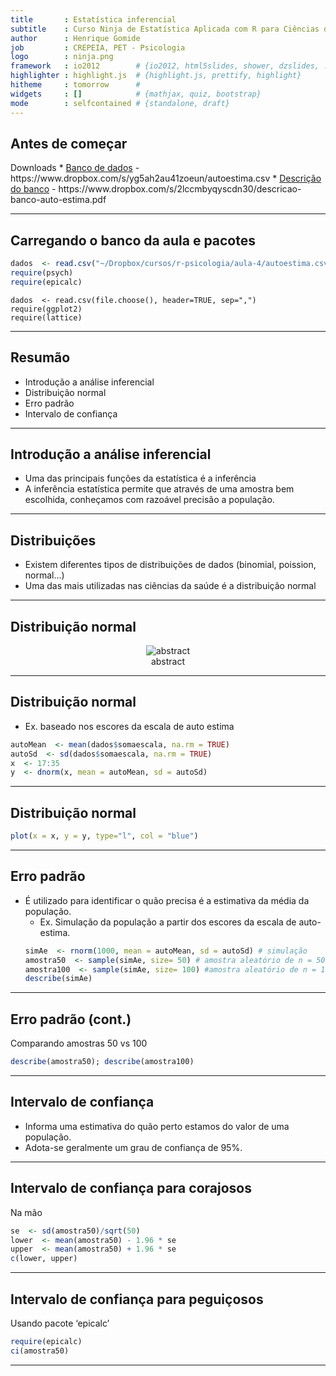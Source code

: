 ```yaml
---
title       : Estatística inferencial
subtitle    : Curso Ninja de Estatística Aplicada com R para Ciências da Saúde
author      : Henrique Gomide
job         : CREPEIA, PET - Psicologia
logo        : ninja.png
framework   : io2012        # {io2012, html5slides, shower, dzslides, ...}
highlighter : highlight.js  # {highlight.js, prettify, highlight}
hitheme     : tomorrow      # 
widgets     : []            # {mathjax, quiz, bootstrap}
mode        : selfcontained # {standalone, draft}
---
```


## Antes de começar
Downloads
* [Banco de dados](https://www.dropbox.com/s/yg5ah2au41zoeun/autoestima.csv) - https://www.dropbox.com/s/yg5ah2au41zoeun/autoestima.csv
* [Descrição do banco](https://www.dropbox.com/s/2lccmbyqyscdn30/descricao-banco-auto-estima.pdf) - https://www.dropbox.com/s/2lccmbyqyscdn30/descricao-banco-auto-estima.pdf

---

## Carregando o banco da aula e pacotes

```r
dados  <- read.csv("~/Dropbox/cursos/r-psicologia/aula-4/autoestima.csv")
require(psych)
require(epicalc)
```

```
dados  <- read.csv(file.choose(), header=TRUE, sep=",")
require(ggplot2)
require(lattice)
```

---

## Resumão
* Introdução a análise inferencial
* Distribuição normal
* Erro padrão
* Intervalo de confiança

---

## Introdução a análise inferencial
* Uma das principais funções da estatística é a inferência
* A inferência estatística permite que através de uma amostra bem escolhida, conheçamos com razoável precisão a população.

---

## Distribuições
* Existem diferentes tipos de distribuições de dados (binomial, poission, normal...)
* Uma das mais utilizadas nas ciências da saúde é a distribuição normal

---

## Distribuição normal
<center>
![abstract](assets/img/normal.png)
</center>

---

## Distribuição normal
* Ex. baseado nos escores da escala de auto estima
```r
autoMean  <- mean(dados$somaescala, na.rm = TRUE)
autoSd  <- sd(dados$somaescala, na.rm = TRUE)
x  <- 17:35
y  <- dnorm(x, mean = autoMean, sd = autoSd)

```

---

## Distribuição normal
```r
plot(x = x, y = y, type="l", col = "blue")
```

---

## Erro padrão
* É utilizado para identificar o quão precisa é a estimativa da média da população.
  * Ex. Simulação da população a partir dos escores da escala de auto-estima.
```r
simAe  <- rnorm(1000, mean = autoMean, sd = autoSd) # simulação
amostra50  <- sample(simAe, size= 50) # amostra aleatório de n = 50
amostra100  <- sample(simAe, size= 100) #amostra aleatório de n = 100
describe(simAe)
```

---

## Erro padrão (cont.)
Comparando amostras 50 vs 100
```r
describe(amostra50); describe(amostra100)
```

---

## Intervalo de confiança
* Informa uma estimativa do quão perto estamos do valor de uma população.
* Adota-se geralmente um grau de confiança de 95%.

---


## Intervalo de confiança para corajosos
Na mão
```r
se  <- sd(amostra50)/sqrt(50)
lower  <- mean(amostra50) - 1.96 * se
upper  <- mean(amostra50) + 1.96 * se
c(lower, upper)

```

---

## Intervalo de confiança para peguiçosos
Usando pacote 'epicalc'
```r
require(epicalc)
ci(amostra50)
```

---
